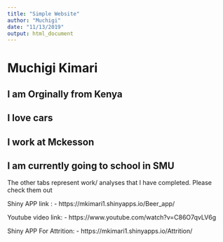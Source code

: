```yaml
---
title: "Simple Website"
author: "Muchigi"
date: "11/13/2019"
output: html_document
---
```




# Muchigi Kimari
## I am Orginally from Kenya
## I love cars
## I work at Mckesson
## I am currently going to school in SMU




The other tabs represent work/ analyses that I have completed. Please check them out


Shiny APP link : - https://mkimari1.shinyapps.io/Beer_app/

Youtube video link: - https://www.youtube.com/watch?v=C86O7qvLV6g

Shiny APP For Attrition: - https://mkimari1.shinyapps.io/Attrition/